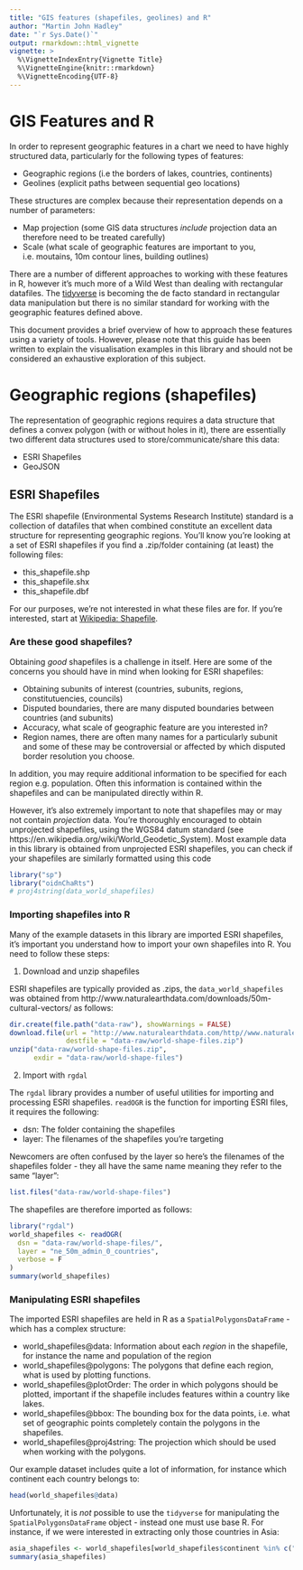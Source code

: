 ```yaml
---
title: "GIS features (shapefiles, geolines) and R"
author: "Martin John Hadley"
date: "`r Sys.Date()`"
output: rmarkdown::html_vignette
vignette: >
  %\VignetteIndexEntry{Vignette Title}
  %\VignetteEngine{knitr::rmarkdown}
  %\VignetteEncoding{UTF-8}
---
```


<!-- ANY PACKAGES USED HERE MUST BE LOADED IN THE DESCRIPTION FILE AS WELL !-->

# GIS Features and R

In order to represent geographic features in a chart we need to have highly structured data, particularly for the following types of features:

- Geographic regions (i.e the borders of lakes, countries, continents)
- Geolines (explicit paths between sequential geo locations)

These structures are complex because their representation depends on a number of parameters:

- Map projection (some GIS data structures *include* projection data an therefore need to be treated carefully)
- Scale (what scale of geographic features are important to you, i.e. moutains, 10m contour lines, building outlines)

There are a number of different approaches to working with these features in R, however it's much more of a Wild West than dealing with rectangular datafiles. The [tidyverse](http://tidyverse.org) is becoming the de facto standard in rectangular data manipulation but there is no similar standard for working with the geographic features defined above.

This document provides a brief overview of how to approach these features using a variety of tools. However, please note that this guide has been written to explain the visualisation examples in this library and should not be considered an exhaustive exploration of this subject.

# Geographic regions (shapefiles)

The representation of geographic regions requires a data structure that defines a convex polygon (with or without holes in it), there are essentially two different data structures used to store/communicate/share this data:

- ESRI Shapefiles
- GeoJSON

## ESRI Shapefiles

The ESRI shapefile (Environmental Systems Research Institute) standard is a collection of datafiles that when combined constitute an excellent data structure for representing geographic regions. You'll know you're looking at a set of ESRI shapefiles if you find a .zip/folder containing (at least) the following files:

- this_shapefile.shp
- this_shapefile.shx
- this_shapefile.dbf

For our purposes, we're not interested in what these files are for. If you're interested, start at [Wikipedia: Shapefile](https://en.wikipedia.org/wiki/Shapefile#cite_note-esri98-1).

### Are these good shapefiles?

Obtaining *good* shapefiles is a challenge in itself. Here are some of the concerns you should have in mind when looking for ESRI shapefiles:

- Obtaining subunits of interest (countries, subunits, regions, constitutuencies, councils)
- Disputed boundaries, there are many disputed boundaries between countries (and subunits)
- Accuracy, what scale of geographic feature are you interested in?
- Region names, there are often many names for a particularly subunit and some of these may be controversial or affected by which disputed border resolution you choose.

In addition, you may require additional information to be specified for each region e.g. population. Often this information is contained within the shapefiles and can be manipulated directly within R.

However, it's also extremely important to note that shapefiles may or may not contain *projection* data. You're thoroughly encouraged to obtain unprojected shapefiles, using the WGS84 datum standard (see https://en.wikipedia.org/wiki/World_Geodetic_System). Most example data in this library is obtained from unprojected ESRI shapefiles, you can check if your shapefiles are similarly formatted using this code

```r
library("sp")
library("oidnChaRts")
# proj4string(data_world_shapefiles)
```

### Importing shapefiles into R

Many of the example datasets in this library are imported ESRI shapefiles, it's important you understand how to import your own shapefiles into R. You need to follow these steps:

1. Download and unzip shapefiles

ESRI shapefiles are typically provided as .zips, the `data_world_shapefiles` was obtained from http://www.naturalearthdata.com/downloads/50m-cultural-vectors/ as follows:

```r
dir.create(file.path("data-raw"), showWarnings = FALSE)
download.file(url = "http://www.naturalearthdata.com/http//www.naturalearthdata.com/download/50m/cultural/ne_50m_admin_0_countries.zip",
              destfile = "data-raw/world-shape-files.zip")
unzip("data-raw/world-shape-files.zip", 
      exdir = "data-raw/world-shape-files")
```

2. Import with `rgdal`

The `rgdal` library provides a number of useful utilities for importing and processing ESRI shapefiles. `readOGR` is the function for importing ESRI files, it requires the following:

- dsn: The folder containing the shapefiles
- layer: The filenames of the shapefiles you're targeting

Newcomers are often confused by the layer so here's the filenames of the shapefiles folder - they all have the same name meaning they refer to the same "layer":

```r
list.files("data-raw/world-shape-files")
```

The shapefiles are therefore imported as follows:

```r
library("rgdal")
world_shapefiles <- readOGR(
  dsn = "data-raw/world-shape-files/",
  layer = "ne_50m_admin_0_countries",
  verbose = F
)
summary(world_shapefiles)
```

### Manipulating ESRI shapefiles

The imported ESRI shapefiles are held in R as a `SpatialPolygonsDataFrame` - which has a complex structure:

- world_shapefiles@data: Information about each *region* in the shapefile, for instance the name and population of the region
- world_shapefiles@polygons: The polygons that define each region, what is used by plotting functions.
- world_shapefiles@plotOrder: The order in which polygons should be plotted, important if the shapefile includes features within a country like lakes.
- world_shapefiles@bbox: The bounding box for the data points, i.e. what set of geographic points completely contain the polygons in the shapefiles.
- world_shapefiles@proj4string: The projection which should be used when working with the polygons.

Our example dataset includes quite a lot of information, for instance which continent each country belongs to:

```r
head(world_shapefiles@data)
```

Unfortunately, it is *not* possible to use the `tidyverse` for manipulating the `SpatialPolygonsDataFrame` object - instead one must use base R. For instance, if we were interested in extracting only those countries in Asia:

```r
asia_shapefiles <- world_shapefiles[world_shapefiles$continent %in% c("Asia"), ]
summary(asia_shapefiles)
```







